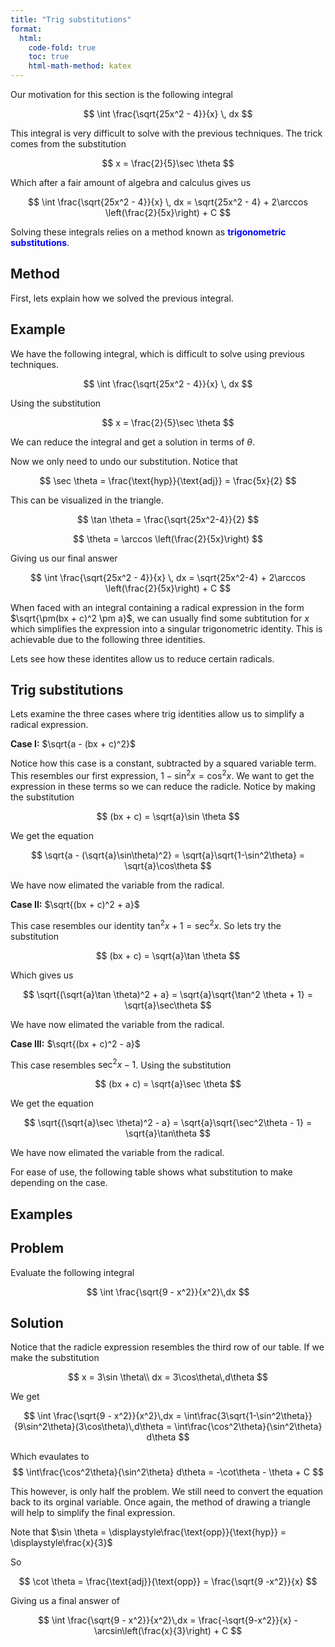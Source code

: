 ```yaml
---
title: "Trig substitutions"
format:
  html:
    code-fold: true
    toc: true
    html-math-method: katex
---
```


Our motivation for this section is the following integral

$$
\int \frac{\sqrt{25x^2 - 4}}{x} \, dx
$$

This integral is very difficult to solve with the previous techniques. The trick comes from the substitution

$$
x = \frac{2}{5}\sec \theta
$$

Which after a fair amount of algebra and calculus gives us

$$
\int \frac{\sqrt{25x^2 - 4}}{x} \, dx = \sqrt{25x^2 - 4} + 2\arccos \left(\frac{2}{5x}\right) + C
$$

Solving these integrals relies on a method known as [**trigonometric substitutions**]{style="color: blue"}.

## Method

First, lets explain how we solved the previous integral.

::: {.callout-warning icon="false" collapse="false"}
## Example

We have the following integral, which is difficult to solve using previous techniques.

$$
\int \frac{\sqrt{25x^2 - 4}}{x} \, dx
$$

Using the substitution

$$
x = \frac{2}{5}\sec \theta
$$

We can reduce the integral and get a solution in terms of $\theta$.

```{=tex}
\begin{array}{ll}

& = \displaystyle \int \frac{\sqrt{25(\frac{2}{5}\sec \theta)^2 - 4}}{\frac{2}{5}\sec \theta} \, (\frac{2}{5}\tan \theta \sec \theta \, d\theta)\\
& =  \displaystyle\int \sqrt{4\sec^2 \theta - 4} \, \tan \theta \, d\theta\\
& = \displaystyle2\int \sqrt{\sec^2 \theta - 1} \, \tan \theta \, d\theta = 2\int\tan^2\theta \, d\theta\\
& = 2\left(\tan \theta + \theta\right) + C
\end{array}
```
Now we only need to undo our substitution. Notice that

$$
\sec \theta = \frac{\text{hyp}}{\text{adj}} = \frac{5x}{2}
$$

This can be visualized in the triangle.

$$
\tan \theta = \frac{\sqrt{25x^2-4}}{2}
$$

$$
\theta = \arccos \left(\frac{2}{5x}\right)
$$

Giving us our final answer

$$
\int \frac{\sqrt{25x^2 - 4}}{x} \, dx = \sqrt{25x^2-4} + 2\arccos \left(\frac{2}{5x}\right) + C
$$
:::

When faced with an integral containing a radical expression in the form $\sqrt{\pm(bx + c)^2 \pm a}$, we can usually find some subtitution for $x$ which simplifies the expression into a singular trigonometric identity. This is achievable due to the following three identities.

```{=tex}
\begin{array}{ll}
1 - \sin^2x &=& \cos^2 x\\ 
\tan^2x + 1 &=& \sec^2 x\\
\sec^2x - 1 &=& \tan^2 x 
\end{array}
```

Lets see how these identites allow us to reduce certain radicals.

::: {.callout-tip icon="false" collapse="true"}
## Trig substitutions

Lets examine the three cases where trig identities allow us to simplify a radical expression.

**Case I:** $\sqrt{a - (bx + c)^2}$

Notice how this case is a constant, subtracted by a squared variable term. This resembles our first expression, $1 - \sin^2x = \cos^2 x$. We want to get the expression in these terms so we can reduce the radicle. Notice by making the substitution

$$
(bx + c) = \sqrt{a}\sin \theta
$$

We get the equation

$$
\sqrt{a - (\sqrt{a}\sin\theta)^2} = \sqrt{a}\sqrt{1-\sin^2\theta} = \sqrt{a}\cos\theta
$$

We have now elimated the variable from the radical.

**Case II:** $\sqrt{(bx + c)^2 + a}$

This case resembles our identity $\tan^2x + 1 = \sec^2 x$. So lets try the substitution

$$
(bx + c) = \sqrt{a}\tan \theta
$$

Which gives us

$$
\sqrt{(\sqrt{a}\tan \theta)^2 + a} = \sqrt{a}\sqrt{\tan^2 \theta + 1} = \sqrt{a}\sec\theta
$$

We have now elimated the variable from the radical.

**Case III:** $\sqrt{(bx + c)^2 - a}$

This case resembles $\sec^2x - 1$. Using the substitution

$$
(bx + c) = \sqrt{a}\sec \theta
$$

We get the equation

$$
\sqrt{(\sqrt{a}\sec \theta)^2 - a} = \sqrt{a}\sqrt{\sec^2\theta - 1} = \sqrt{a}\tan\theta
$$

We have now elimated the variable from the radical.

:::

For ease of use, the following table shows what substitution to make depending on the case.

```{=tex}
\begin{array}{ll}
\text{Radical expression} \hspace{0.25in} & \text{Substitution}\\
&\\
\sqrt{a - (bx + c)^2} \hspace{0.25in} & (bx + c) = \sqrt{a}\sin\theta\\
&\\
\sqrt{(bx + c)^2 + a} \hspace{0.25in} & (bx + c) = \sqrt{a}\tan\theta\\
&\\
\sqrt{(bx + c)^2 - a} \hspace{0.25in} & (bx + c) = \sqrt{a}\sec\theta
\end{array}
```
## Examples

::: {.callout-warning icon="false"}
## Problem

Evaluate the following integral

$$
\int \frac{\sqrt{9 - x^2}}{x^2}\,dx
$$
:::

::: {.callout-tip icon="false" collapse="true"}
## Solution

Notice that the radicle expression resembles the third row of our table. If we make the substitution

$$
x = 3\sin \theta\\
dx = 3\cos\theta\,d\theta
$$

We get

$$
\int \frac{\sqrt{9 - x^2}}{x^2}\,dx = \int\frac{3\sqrt{1-\sin^2\theta}}{9\sin^2\theta}(3\cos\theta)\,d\theta = \int\frac{\cos^2\theta}{\sin^2\theta} d\theta
$$

Which evaulates to
$$
\int\frac{\cos^2\theta}{\sin^2\theta} d\theta = -\cot\theta - \theta + C
$$

This however, is only half the problem. We still need to convert the equation back to its orginal variable. Once again, the method of drawing a triangle will help to simplify the final expression.

Note that $\sin \theta = \displaystyle\frac{\text{opp}}{\text{hyp}} = \displaystyle\frac{x}{3}$

So

$$
\cot \theta = \frac{\text{adj}}{\text{opp}} = \frac{\sqrt{9 -x^2}}{x}
$$

Giving us a final answer of 

$$
\int \frac{\sqrt{9 - x^2}}{x^2}\,dx = \frac{-\sqrt{9-x^2}}{x} - \arcsin\left(\frac{x}{3}\right) + C
$$

:::